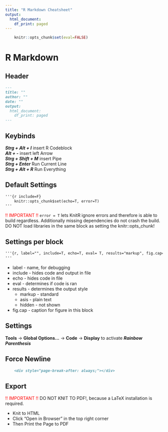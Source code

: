 ```yaml
---
title: "R Markdown Cheatsheet"
output:
  html_document:
    df_print: paged
---
```


```r
    knitr::opts_chunk$set(eval=FALSE)
```

# R Markdown

## Header
```md
---
title: ""
author: ""
date: ""
output:
  html_document:
    df_print: paged
---
```

## Keybinds
***Strg + Alt + I*** insert R Codeblock \
***Alt + -*** insert left Arrow \
***Strg + Shift + M*** insert Pipe \
***Strg + Enter*** Run Current Line \
***Strg + Alt + R*** Run Everything 

## Default Settings
```md
'''{r include=F}
    knitr::opts_chunk$set(echo=T, error=T)
'''
```

<span style="color: red">!! IMPORTANT !!</span> `error = T` lets KnitR ignore errors and therefore is able to build regardless. Additionally missing dependencies do not crash the build. 
DO NOT load libraries in the same block as setting the knitr::opts_chunk!

## Settings per block
```md
'''{r, label="", include=T, echo=T, eval= T, results="markup", fig.cap=""}
'''
```

- label - name, for debugging
- include - hides code and output in file
- echo - hides code in file
- eval - determines if code is ran
- results - determines the output style
    - markup - standard
    - asis - plain text
    - hidden - not shown
- fig.cap - caption for figure in this block

## Settings

**Tools** &#8594; **Global Options...** &#8594; **Code** &#8594; **Display** to activate ***Rainbow Parenthesis***

## Force Newline

```md
    <div style="page-break-after: always;"></div>
```

## Export
<span style="color: red">!! IMPORTANT !!</span> DO NOT KNIT TO PDF!, because a LaTeX installation is required.

- Knit to HTML 
- Click "Open in Browser" in the top right corner
- Then Print the Page to PDF